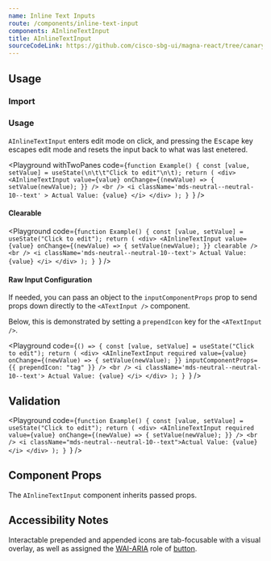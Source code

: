 ```yaml
---
name: Inline Text Inputs
route: /components/inline-text-input
components: AInlineTextInput
title: AInlineTextInput
sourceCodeLink: https://github.com/cisco-sbg-ui/magna-react/tree/canary/framework/components/AInlineTextInput
---
```


## Usage

### Import

<ComponentImport components="AInlineTextInput" />

### Usage

`AInlineTextInput` enters edit mode on click, and pressing the <kbd>Escape</kbd> key escapes edit mode and resets the input back to what was last enetered.

<Playground
  withTwoPanes
  code={`function Example() {
  const [value, setValue] = useState(\n\t\t"Click to edit"\n\t);
  return (
    <div>
      <AInlineTextInput
        value={value}
        onChange={(newValue) => {
          setValue(newValue);
        }}
      />
      <br />
      <i
        className='mds-neutral--neutral-10--text'
      >
        Actual Value: {value}
      </i>
    </div>
  );
}
`}
/>

#### Clearable

<Playground
  code={`function Example() {
  const [value, setValue] = useState("Click to edit");
  return (
    <div>
      <AInlineTextInput
        value={value}
        onChange={(newValue) => {
          setValue(newValue);
        }}
        clearable
      />
      <br />
      <i className='mds-neutral--neutral-10--text'>
        Actual Value: {value}
      </i>
    </div>
  );
}
`}
/>

#### Raw Input Configuration

If needed, you can pass an object to the `inputComponentProps` prop to send props down directly to the `<ATextInput />` component.

Below, this is demonstrated by setting a `prependIcon` key for the `<ATextInput />`.

<Playground
  code={`() => {
  const [value, setValue] = useState("Click to edit");
  return (
    <div>
      <AInlineTextInput
        required
        value={value}
        onChange={(newValue) => {
          setValue(newValue);
        }}
        inputComponentProps={{
          prependIcon: "tag"
        }}
      />
      <br />
      <i className='mds-neutral--neutral-10--text'>
        Actual Value: {value}
      </i>
    </div>
);
}
`}
/>

## Validation

<Playground
  code={`function Example() {
  const [value, setValue] = useState("Click to edit");
  return (
    <div>
      <AInlineTextInput
        required
        value={value}
        onChange={(newValue) => {
          setValue(newValue);
        }}
      />
      <br />
      <i className="mds-neutral--neutral-10--text">Actual Value: {value}</i>
    </div>
  );
}
`}
/>

## Component Props

The `AInlineTextInput` component inherits passed props.

<Props of="AInlineInputBase" />

## Accessibility Notes

Interactable prepended and appended icons are tab-focusable with a visual overlay, as well as assigned the [WAI-ARIA](https://www.w3.org/WAI/standards-guidelines/aria/) role of [button](https://www.w3.org/TR/wai-aria/#button).
